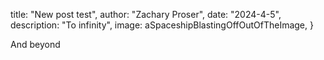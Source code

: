 



 title: "New post test",
 author: "Zachary Proser",
 date: "2024-4-5",
 description: "To infinity",
 image: aSpaceshipBlastingOffOutOfTheImage,
} 


And beyond
